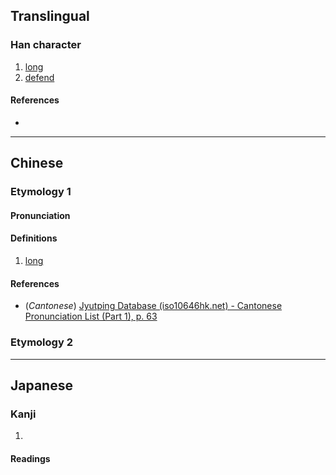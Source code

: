 {{character info/new}}
==Translingual==

===Han character===
{{Han char|rn=9|rad=人|as=03|sn=5|four=|canj=OMJ|ids=⿰亻干}}

# [[long]]
# [[defend]]

====References====
* {{Han ref|kx=0093.060|dkj=00381|dj=0197.030|hdz=10112.020|uh=4EE0|ud=20192}}

----

==Chinese==
{{zh-forms}}

===Etymology 1===
====Pronunciation====
{{zh-pron
|m=gǎn
|c=gon2
|mc=y
|oc=y
|ma=
|cat=a
}}

====Definitions====
{{zh-hanzi}}

# [[long]]

====References====
* (''Cantonese'') [http://www.iso10646hk.net/jp/document/download.jsp Jyutping Database (iso10646hk.net) - Cantonese Pronunciation List (Part 1), p. 63]

===Etymology 2===
{{zh-see|扞|v}}

----

==Japanese==

===Kanji===
{{ja-kanji|grade=|rs=人03}}

# {{defn|lang=ja|sort=人03}}

====Readings====
{{ja-readings
|goon=がん, かん
|kanon=かん
|kun=そこな-う<そこな-ふ
}}